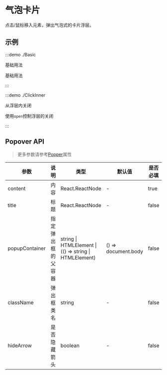 # 气泡卡片

点击/鼠标移入元素，弹出气泡式的卡片浮层。

## 示例

:::demo ./Basic

基础用法

基础用法

:::

:::demo ./ClickInner

从浮层内关闭

使用`open`控制浮层的关闭

:::

## Popover API

> 更多参数请参考[Popper](/components/Popper)属性

| 参数 | 说明 | 类型 | 默认值 | 是否必填 |
| --- | --- | --- | --- | --- |
| content | 内容 | React.ReactNode | - | true |
| title | 标题 | React.ReactNode | - | false |
| popupContainer | 指定弹出框的父容器 | string \| HTMLElement \| (() => string \| HTMLElement) | () => document.body | false |
| className | 弹出框类名 | string | - | false |
| hideArrow | 是否隐藏箭头 | boolean | - | false |
